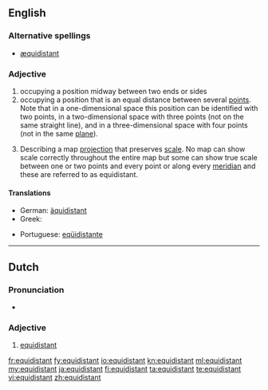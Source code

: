 ==English==

===Alternative spellings===
* [[æquidistant]] {{i|archaic}}

===Adjective===
{{en-adj|-}}

# occupying a position midway between two ends or sides
# occupying a position that is an equal distance between several [[point]]s.  Note that in a one-dimensional space this position can be identified with two points, in a two-dimensional space with three points (not on the same straight line), and in a three-dimensional space with four points (not in the same [[plane]]).
# {{cartography}} Describing a map [[projection]] that preserves [[scale]]. No map can show scale correctly throughout the entire map but some can show true scale between one or two points and every point or along every [[meridian]] and these are referred to as equidistant.

====Translations====
{{trans-top}}
* German: [[äquidistant]]
* Greek: {{t|el|ισαπέχων|m|tr=isapéchon}}
{{trans-mid}}
* Portuguese: [[eqüidistante]]
{{trans-bottom}}

----

==Dutch==

===Pronunciation===
* {{IPA|/ˌeˑ.kʋi.dɪs.ˈtɑnt/|lang=nl}}

===Adjective===
{{nl-adj|-}}

# [[#English|equidistant]]

[[fr:equidistant]]
[[fy:equidistant]]
[[io:equidistant]]
[[kn:equidistant]]
[[ml:equidistant]]
[[my:equidistant]]
[[ja:equidistant]]
[[fi:equidistant]]
[[ta:equidistant]]
[[te:equidistant]]
[[vi:equidistant]]
[[zh:equidistant]]